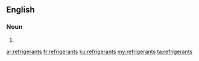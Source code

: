 ==English==

===Noun===
{{head|en}}

# {{plural of|refrigerant}}

[[ar:refrigerants]]
[[fr:refrigerants]]
[[ku:refrigerants]]
[[my:refrigerants]]
[[ta:refrigerants]]
